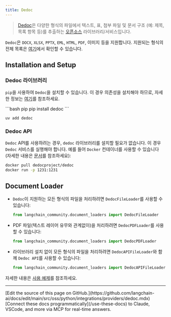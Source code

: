 ```yaml
---
title: Dedoc
---
```


>[Dedoc](https://dedoc.readthedocs.io)은 다양한 형식의 파일에서 텍스트, 표, 첨부 파일 및 문서 구조
>(예: 제목, 목록 항목 등)를 추출하는 [오픈소스](https://github.com/ispras/dedoc)
라이브러리/서비스입니다.

`Dedoc`은 `DOCX`, `XLSX`, `PPTX`, `EML`, `HTML`, `PDF`, 이미지 등을 지원합니다.
지원되는 형식의 전체 목록은 [여기](https://dedoc.readthedocs.io/en/latest/#id1)에서 확인할 수 있습니다.

## Installation and Setup

### Dedoc 라이브러리

`pip`을 사용하여 `Dedoc`을 설치할 수 있습니다.
이 경우 의존성을 설치해야 하므로,
자세한 정보는 [여기](https://dedoc.readthedocs.io/en/latest/getting_started/installation.html)를
참조하세요.

<CodeGroup>
```bash pip
pip install dedoc
```

```bash uv
uv add dedoc
```
</CodeGroup>

### Dedoc API

`Dedoc` API를 사용하려는 경우, `dedoc` 라이브러리를 설치할 필요가 없습니다.
이 경우 `Dedoc` 서비스를 실행해야 합니다. 예를 들어 `Docker` 컨테이너를 사용할 수 있습니다
(자세한 내용은 [문서](https://dedoc.readthedocs.io/en/latest/getting_started/installation.html#install-and-run-dedoc-using-docker)를
참조하세요):

```bash
docker pull dedocproject/dedoc
docker run -p 1231:1231
```

## Document Loader

* `Dedoc`이 지원하는 모든 형식의 파일을 처리하려면 `DedocFileLoader`를 사용할 수 있습니다:

    ```python
    from langchain_community.document_loaders import DedocFileLoader
    ```

* PDF 파일(텍스트 레이어 유무와 관계없이)을 처리하려면 `DedocPDFLoader`를 사용할 수 있습니다:

    ```python
    from langchain_community.document_loaders import DedocPDFLoader
    ```

* 라이브러리 설치 없이 모든 형식의 파일을 처리하려면
`DedocAPIFileLoader`와 함께 `Dedoc API`를 사용할 수 있습니다:

    ```python
    from langchain_community.document_loaders import DedocAPIFileLoader
    ```

자세한 내용은 [사용 예제](/oss/python/integrations/document_loaders/dedoc)를 참조하세요.

---

<Callout icon="pen-to-square" iconType="regular">
    [Edit the source of this page on GitHub.](https://github.com/langchain-ai/docs/edit/main/src/oss/python/integrations/providers/dedoc.mdx)
</Callout>
<Tip icon="terminal" iconType="regular">
    [Connect these docs programmatically](/use-these-docs) to Claude, VSCode, and more via MCP for    real-time answers.
</Tip>
